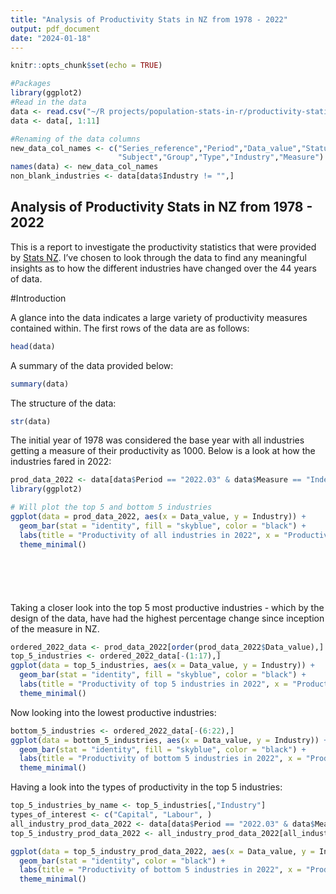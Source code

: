 ```yaml
---
title: "Analysis of Productivity Stats in NZ from 1978 - 2022"
output: pdf_document
date: "2024-01-18"
---
```


```r
knitr::opts_chunk$set(echo = TRUE)

#Packages
library(ggplot2)
#Read in the data
data <- read.csv("~/R projects/population-stats-in-r/productivity-statistics-1978-2022.csv", header=TRUE)
data <- data[, 1:11]

#Renaming of the data columns
new_data_col_names <- c("Series_reference","Period","Data_value","Status","Units","Magnitude",
                        "Subject","Group","Type","Industry","Measure")
names(data) <- new_data_col_names
non_blank_industries <- data[data$Industry != "",]
```

## Analysis of Productivity Stats in NZ from 1978 - 2022

This is a report to investigate the productivity statistics that were provided by [Stats NZ](https://www.stats.govt.nz/large-datasets/csv-files-for-download/). I've chosen to look through the data to find any meaningful insights as to how the different industries have changed over the 44 years of data.

#Introduction

A glance into the data indicates a large variety of productivity measures contained within. The first rows of the data are as follows:

```r
head(data)
```

A summary of the data provided below:
```r
summary(data)
```

The structure of the data:

```r
str(data)
```

The initial year of 1978 was considered the base year with all industries getting a measure of their productivity as 1000. Below is a look at how the industries fared in 2022:

```r
prod_data_2022 <- data[data$Period == "2022.03" & data$Measure == "Index" & data$Type == "Total",]
library(ggplot2)

# Will plot the top 5 and bottom 5 industries
ggplot(data = prod_data_2022, aes(x = Data_value, y = Industry)) +
  geom_bar(stat = "identity", fill = "skyblue", color = "black") +
  labs(title = "Productivity of all industries in 2022", x = "Productivity measure", y = "Industry") +
  theme_minimal()







```

Taking a closer look into the top 5 most productive industries - which by the design of the data, have had the highest percentage change since inception of the measure in NZ.

```r
ordered_2022_data <- prod_data_2022[order(prod_data_2022$Data_value),]
top_5_industries <- ordered_2022_data[-(1:17),]
ggplot(data = top_5_industries, aes(x = Data_value, y = Industry)) +
  geom_bar(stat = "identity", fill = "skyblue", color = "black") +
  labs(title = "Productivity of top 5 industries in 2022", x = "Productivity measure", y = "Industry") +
  theme_minimal()
```

Now looking into the lowest productive industries:

```r
bottom_5_industries <- ordered_2022_data[-(6:22),]
ggplot(data = bottom_5_industries, aes(x = Data_value, y = Industry)) +
  geom_bar(stat = "identity", fill = "skyblue", color = "black") +
  labs(title = "Productivity of bottom 5 industries in 2022", x = "Productivity measure", y = "Industry") +
  theme_minimal()
```
Having a look into the types of productivity in the top 5 industries:
```r
top_5_industries_by_name <- top_5_industries[,"Industry"]
types_of_interest <- c("Capital", "Labour", )
all_industry_prod_data_2022 <- data[data$Period == "2022.03" & data$Measure == "Index" & data$Group == "Productivity Indexes - Industry Level (ANZSIC06)",]
top_5_industry_prod_data_2022 <- all_industry_prod_data_2022[all_industry_prod_data_2022$Industry %in%  top_5_industries_by_name,]

ggplot(data = top_5_industry_prod_data_2022, aes(x = Data_value, y = Industry, fill=Type)) +
  geom_bar(stat = "identity", color = "black") +
  labs(title = "Productivity of bottom 5 industries in 2022", x = "Productivity measure", y = "Industry") +
  theme_minimal()
```


